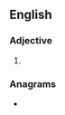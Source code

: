 ==English==

===Adjective===
{{head|en|adjective superlative form}}

# {{en-superlative of|ruddy}}

===Anagrams===
* {{anagrams|en|sturdied}}